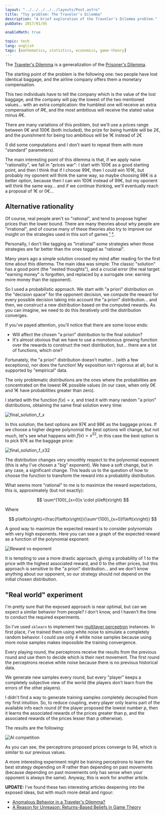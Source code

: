 ```yaml
---
layout: "../../../../../layouts/Post.astro"
title: "Toy problem: The Traveler's Dilemma"
description: "A brief exploration of the Traveler's Dilemma problem."
pubDate: 2017/01/05

enableMath: true

topic: tech
lang: english
tags: [mathematics, statistics, economics, game-theory]
---
```


The [Traveler's Dilemma](https://en.wikipedia.org/wiki/Traveler's_dilemma) is a generalization of the
[Prisoner's Dilemma](https://en.wikipedia.org/wiki/Prisoner's_dilemma).

The starting point of the problem is the following one: two people have lost identical baggage, and the airline company
offers them a monetary compensation.

This two individuals have to tell the company which is the value of the lost baggage, and the company will pay the
lowest of the two mentioned values... with an extra complication: the humblest one will receive an extra compensation
of $R€$, and the most ambitious will receive the stated value minus $R €$.

There are many variations of this problem, but we'll use a prices range between $0€$ and $100€$ (both included), the
prize for being humble will be $2€$, and the punishment for being too ambitious will be $1€$ instead of $2€$

(I did some computations and I don't want to repeat them with more "standard" parameters).

The main interesting point of this dilemma is that, if we apply naive "rationality", we fall in "prices war": I start
with $100€$ as a good starting point, and then I think that if I choose $99€$, then I could win $101€$, but
probably my oponent will think the same way, so maybe choosing $98€$ is a better option, because then I can win
$100€$ instead of $99€$, but my oponent will think the same way... and if we continue thinking, we'll eventually
reach a proposal of $1€$ or $0€$...

## Alternative rationality

Of course, real people aren't so "rational", and tend to propose higher prices than the lower bound. There are many
theories about why people are "irrational", and of course many of these theories also try to improve our insight on the
strategies used in this sort of games
[¹](http://journals.plos.org/plosone/article/file?id=10.1371/journal.pone.0072427&type=printable)
[²](https://sci-hub.ac/10.1257/0002828054201431).

Personally, I don't like tagging as "irrational" some strategies when those strategies are far better than the ones
tagged as "rational".

Many years ago a simple solution crossed my mind after reading for the first time about this dilemma. The main idea was
simple: The classic "solution" has a good point (the "nested thoughts"), and a crucial error (the real target: "earning
money" is forgotten, and replaced by a surrogate one: earning more money than the opponent).

So I used a probabilistic approach. We start with "a priori" distribution on the "decision space" for the opponent
decision, we compute the reward for every possible decision taking into account the "a priori" distribution... and then,
we construct a new distribution based on the computed rewards. As you can imagine, we need to do this iteratively until
the distribution converges.

If you've payed attention, you'll notice that there are some loose ends:

  * Will affect the chosen "a priori" distribution to the final solution?
  * It's almost obvious that we have to use a monotonous growing function over the rewards to construct the next
    distribution, but... there are a lot of functions, which one?

Fortunately, the "a priori" distribution doesn't matter... (with a few exceptions), nor does the function! My exposition
isn't rigorous at all, but is supported by "empirical" data.

The only problematic distributions are the ones where the probabilities are concentrated on the lowest $R€$ possible
values (in our case, when only $0€$ and $1€$ have probabilities greater than zero).

I started with the function $f(x)=x$, and tried it with many random "a priori" distributions, obtaining the same final
solution every time:

![final_solution_f_x](/images/blog/20170105_x_dist.png)

In this solution, the best options are $97€$ and $98€$ as the baggage prices. If we choose a higher degree
polynomial the best options will change, but not much, let's see what happens with $f(x)=x^{32}$, in this case the
best option is to pick $97€$ as the baggage price:

![final_solution_f_x32](/images/blog/20170105_x32_dist.png)

The distribution changes very smoothly respect to the polynomial exponent (this is why I've chosen a "big" exponent). We
have a soft change, but in any case, a significant change. This leads us to the question of how to choose the function
to transform the reward into a probability distribution.

What seems more "rational" to me is to maximize the reward expectations, this is, approximately (but not exactly):

$$
\sum^{100}_{x=0}x \cdot p\left(x\right)
$$

Where

$$
p\left(x\right)=\frac{f\left(x\right)}{\sum^{100}_{x=0}f\left(x\right)}
$$

A good way to maximize the expected reward is to consider polynomials with very high exponents. Here you can see a graph
of the expected reward as a function of the polynomial exponent:

![Reward vs exponent](/images/blog/20170105_reward_vs_exp.png)

It is tempting to use a more drastic approach, giving a probability of 1 to the price with the highest associated
reward, and 0 to the other prices, but this approach is sensitive to the "a priori" distribution... and we don't know
anything about our opponent, so our strategy should not depend on the initial chosen distribution.

## "Real world" experiment

I'm pretty sure that the exposed approach is near optimal, but can we expect a similar behavior from people? I don't
know, and I haven't the time to conduct the required experiments.

So I've used `sklearn` to implement two [multilayer perceptron](https://en.wikipedia.org/wiki/Multilayer_perceptron)
instances. In first place, I've trained them using white noise to simulate a completely random behavior. I could use
only 4 white noise samples because using more noise samples makes impossible the training convergence.

Every playing round, the perceptrons receive the results from the previous round and use them to decide which is their
next movement. The first round the perceptrons receive white noise because there is no previous historical data.

We generate new samples every round, but every "player" keeps a completely subjective view of the world (the players
don't learn from the errors of the other players).

I didn't find a way to generate training samples completely decoupled from my first intuition. So, to reduce coupling,
every player only learns part of the available info each round (if the player proposed the lowest number p, then it
learns the associated rewards of the prices greater than p, and the associated rewards of the prices lesser than p
otherwise).

The results are the following:

![AI competition](/images/blog/20170105_ai_competition.png)

As you can see, the perceptrons proposed prices converge to $94$, which is similar to our previous values.

A more interesting experiment might be training perceptrons to learn the best strategy depending on $R$ rather than
depending on past movements (because depending on past movements only has sense when your opponent is always the same).
Anyway, this is work for another article.

**UPDATE:** I've found these two interesting articles deepening into the exposed ideas, but with much more detail and
rigour:

  * [Anomalous Behavior in a Traveler's Dilemma?](https://web.archive.org/web/20170922023345/http://www.people.virginia.edu/~cah2k/tdweb.pdf)
  * [A Reason for Unreason: Returns-Based Beliefs in Game Theory](https://www.econ.cam.ac.uk/research-files/repec/cam/pdf/cwpe1058.pdf)
